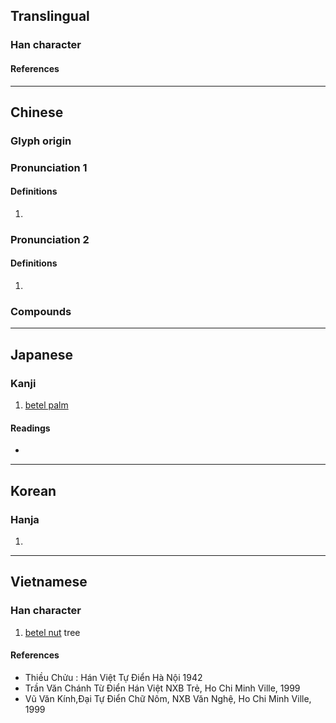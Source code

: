 {{character info}}
==Translingual==

===Han character===
{{Han char|rn=75|rad=木|as=09|sn=13|four=47927|canj=DIIL|ids=⿰木郎(GHT),⿰木郞(JKV)}}

====References====
{{Han ref|kx=0543.040|dkj=15226|dj=0930.350|hdz=21239.030|uh=6994}}

----

==Chinese==
{{zh-forms}}

===Glyph origin===
{{Han etym}}

===Pronunciation 1===
{{zh-pron
|m=láng
|ma=
|c=long4
|mn=lông/nn̂g
|mn_note=lông - literary; nn̂g - vernacular
|mc=1
|oc=1
|cat=
}}

====Definitions====
{{zh-hanzi}}

# {{zh-used2|c}}

===Pronunciation 2===
{{zh-pron
|m=lǎng
|mc=2
|oc=2
|cat=n
}}

====Definitions====
{{zh-hanzi}}

# {{rfdef|zh}}

===Compounds===
{{zh-der|檳榔|榔頭|榔榆|檳榔西施|檳榔嶼|榔板|檳榔攤|榔杭|榔搥|桄榔|鳴榔板|鳴榔|榔坪}}

----

==Japanese==

===Kanji===
{{ja-kanji|grade=|rs=木09}}

# [[betel palm]]

====Readings====
* {{ja-readings|on=[[ろう]] (rō)|kun=}}

----

==Korean==

===Hanja===
{{ko-hanja|hangeul=[[랑]]>[[낭]]|eumhun=|rv=rang>nang|mr=rang>nang|y=lang>nang}}

# {{rfdef|ko|sort=木09}}

----

==Vietnamese==

===Han character===
{{vi-readings|rs=木09|reading=lang, trang}}

# [[betel nut]] tree

====References====
* Thiều Chửu : Hán Việt Tự Điển Hà Nội 1942
* Trần Văn Chánh Từ Điển Hán Việt NXB Trẻ, Ho Chi Minh Ville, 1999
* Vũ Văn Kính,Đại Tự Điển Chữ Nôm, NXB Văn Nghệ, Ho Chi Minh Ville, 1999